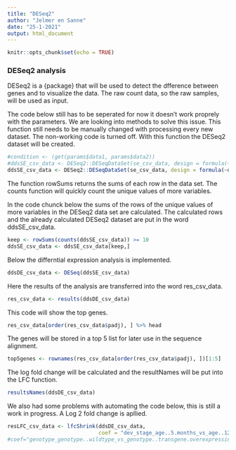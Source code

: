 ```yaml
---
title: "DESeq2"
author: "Jelmer en Sanne"
date: "25-1-2021"
output: html_document
---
```


```r
knitr::opts_chunk$set(echo = TRUE)
```

### DESeq2 analysis

DESeq2 is a {package} that will be used to detect the dfference between genes and to visualize the data. The raw count data, so the raw samples, will be used as input. 

The code below still has to be seperated for now it doesn't work proprely with the parameters. We are looking into methods to solve this issue. This function still needs to be manually changed with processing every new dataset. The non-working code is turned off. With this function the DESeq2 dataset will be created. 
```r
#condition <- (get(params$data1, params$data2))
#ddsSE_csv_data <- DESeq2::DESeqDataSet(se_csv_data, design = formula(~{{params$data1}}, {{params$data2}}))
ddsSE_csv_data <- DESeq2::DESeqDataSet(se_csv_data, design = formula(~dev_stage, genotype))
```


The function rowSums returns the sums of each row in the data set. The counts function will quickly count the unique values of more variables. 

In the code chunck below the sums of the rows of the unique values of more variables in the DESeq2 data set are calculated. The calculated rows and the already calculated DESeq2 dataset are put in the word ddsSE_csv_data. 

```r
keep <- rowSums(counts(ddsSE_csv_data)) >= 10
ddsSE_csv_data <- ddsSE_csv_data[keep,]
```

Below the differntial expression analysis is implemented.
```r
ddsDE_csv_data <- DESeq(ddsSE_csv_data)
```

Here the results of the analysis are transferred into the word res_csv_data. 
```r
res_csv_data <- results(ddsDE_csv_data)
```

This code will show the top genes. 
```r
res_csv_data[order(res_csv_data$padj), ] %>% head
```

The genes will be stored in a top 5 list for later use in the sequence alignment. 
```r
top5genes <- rownames(res_csv_data[order(res_csv_data$padj), ])[1:5]
```

The log fold change will be calculated and the resultNames will be put into the LFC function. 
```r
resultsNames(ddsDE_csv_data)
```

We also had some problems with automating the code below, this is still a work in progress. A Log 2 fold change is apllied. 
```r
resLFC_csv_data <- lfcShrink(ddsDE_csv_data, 
                             coef = "dev_stage_age..5.months_vs_age..12.months"     )                       
#coef="genotype_genotype..wildtype_vs_genotype..transgene.overexpressing.human.SNCA", type="apeglm")
```
